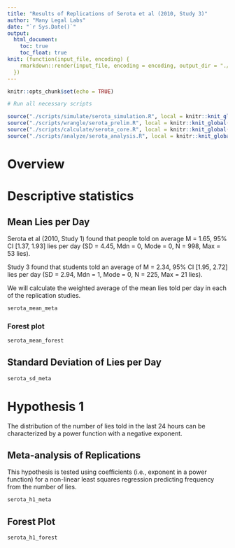```yaml
---
title: "Results of Replications of Serota et al (2010, Study 3)"
author: "Many Legal Labs"
date: "`r Sys.Date()`"
output: 
  html_document:
    toc: true
    toc_float: true
knit: (function(input_file, encoding) {
    rmarkdown::render(input_file, encoding = encoding, output_dir = "./reports/")
  })
---
```


```r
knitr::opts_chunk$set(echo = TRUE)

# Run all necessary scripts

source("./scripts/simulate/serota_simulation.R", local = knitr::knit_global()) # REPLACE WITH DATA IMPORTATION
source("./scripts/wrangle/serota_prelim.R", local = knitr::knit_global())
source("./scripts/calculate/serota_core.R", local = knitr::knit_global())
source("./scripts/analyze/serota_analysis.R", local = knitr::knit_global())

```

# Overview

# Descriptive statistics

## Mean Lies per Day

Serota et al (2010, Study 1) found that people told on average M = 1.65, 95% CI [1.37, 1.93] lies per day (SD = 4.45, Mdn = 0, Mode = 0, N = 998, Max = 53 lies).

Study 3 found that students told an average of M = 2.34, 95% CI [1.95, 2.72] lies per day (SD = 2.94, Mdn = 1, Mode = 0, N = 225, Max = 21 lies).

We will calculate the weighted average of the mean lies told per day in each of the replication studies.

```r
serota_mean_meta
```

### Forest plot

```r
serota_mean_forest
```

## Standard Deviation of Lies per Day

```r
serota_sd_meta
```

# Hypothesis 1

The distribution of the number of lies told in the last 24 hours can be characterized by a power function with a negative exponent.

## Meta-analysis of Replications

This hypothesis is tested using coefficients (i.e., exponent in a power function) for a non-linear least squares regression predicting frequency from the number of lies.

```r
serota_h1_meta
```

## Forest Plot

```r
serota_h1_forest
```
